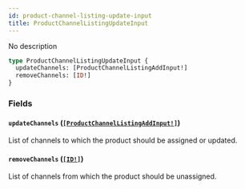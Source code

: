 ```yaml
---
id: product-channel-listing-update-input
title: ProductChannelListingUpdateInput
---
```


No description

```graphql
type ProductChannelListingUpdateInput {
  updateChannels: [ProductChannelListingAddInput!]
  removeChannels: [ID!]
}
```

### Fields

#### `updateChannels` ([`[ProductChannelListingAddInput!]`](/docs/developer/api-reference/inputs/product-channel-listing-add-input))

List of channels to which the product should be assigned or updated.

#### `removeChannels` ([`[ID!]`](/docs/developer/api-reference/scalars/id))

List of channels from which the product should be unassigned.

